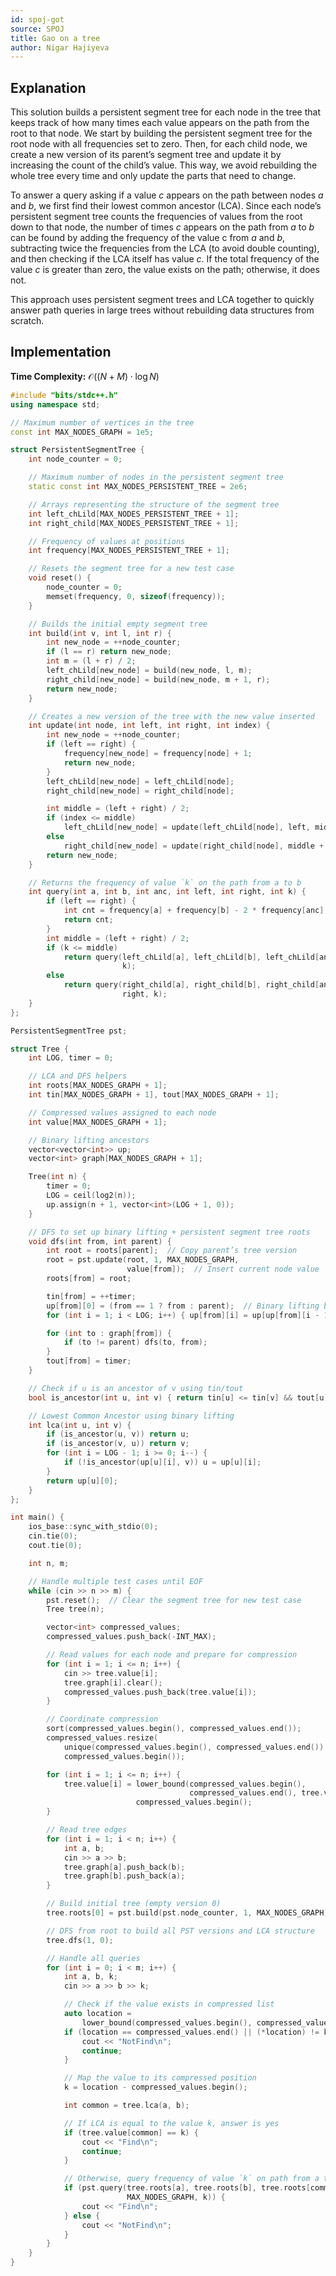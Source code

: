 ```yaml
---
id: spoj-got
source: SPOJ
title: Gao on a tree
author: Nigar Hajiyeva
---
```


## Explanation

This solution builds a persistent segment tree for each node in the tree that keeps track of how many times each value appears on the path from the root to that node. We start by building the persistent segment tree for the root node with all frequencies set to zero. Then, for each child node, we create a new version of its parent’s segment tree and update it by increasing the count of the child’s value. This way, we avoid rebuilding the whole tree every time and only update the parts that need to change.

To answer a query asking if a value $c$ appears on the path between nodes $a$ and $b$, we first find their lowest common ancestor (LCA). Since each node’s persistent segment tree counts the frequencies of values from the root down to that node, the number of times $c$ appears on the path from $a$ to $b$ can be found by adding the frequency of the value c from $a$ and $b$, subtracting twice the frequencies from the LCA (to avoid double counting), and then checking if the LCA itself has value $c$. If the total frequency of the value $c$ is greater than zero, the value exists on the path; otherwise, it does not.

This approach uses persistent segment trees and LCA together to quickly answer path queries in large trees without rebuilding data structures from scratch.

## Implementation

**Time Complexity:** $\mathcal{O}((N+M) \cdot \log{N})$

<LanguageSection>
<CPPSection>

```cpp
#include "bits/stdc++.h"
using namespace std;

// Maximum number of vertices in the tree
const int MAX_NODES_GRAPH = 1e5;

struct PersistentSegmentTree {
	int node_counter = 0;

	// Maximum number of nodes in the persistent segment tree
	static const int MAX_NODES_PERSISTENT_TREE = 2e6;

	// Arrays representing the structure of the segment tree
	int left_chLild[MAX_NODES_PERSISTENT_TREE + 1];
	int right_child[MAX_NODES_PERSISTENT_TREE + 1];

	// Frequency of values at positions
	int frequency[MAX_NODES_PERSISTENT_TREE + 1];

	// Resets the segment tree for a new test case
	void reset() {
		node_counter = 0;
		memset(frequency, 0, sizeof(frequency));
	}

	// Builds the initial empty segment tree
	int build(int v, int l, int r) {
		int new_node = ++node_counter;
		if (l == r) return new_node;
		int m = (l + r) / 2;
		left_chLild[new_node] = build(new_node, l, m);
		right_child[new_node] = build(new_node, m + 1, r);
		return new_node;
	}

	// Creates a new version of the tree with the new value inserted
	int update(int node, int left, int right, int index) {
		int new_node = ++node_counter;
		if (left == right) {
			frequency[new_node] = frequency[node] + 1;
			return new_node;
		}
		left_chLild[new_node] = left_chLild[node];
		right_child[new_node] = right_child[node];

		int middle = (left + right) / 2;
		if (index <= middle)
			left_chLild[new_node] = update(left_chLild[node], left, middle, index);
		else
			right_child[new_node] = update(right_child[node], middle + 1, right, index);
		return new_node;
	}

	// Returns the frequency of value `k` on the path from a to b
	int query(int a, int b, int anc, int left, int right, int k) {
		if (left == right) {
			int cnt = frequency[a] + frequency[b] - 2 * frequency[anc];
			return cnt;
		}
		int middle = (left + right) / 2;
		if (k <= middle)
			return query(left_chLild[a], left_chLild[b], left_chLild[anc], left, middle,
			             k);
		else
			return query(right_child[a], right_child[b], right_child[anc], middle + 1,
			             right, k);
	}
};

PersistentSegmentTree pst;

struct Tree {
	int LOG, timer = 0;

	// LCA and DFS helpers
	int roots[MAX_NODES_GRAPH + 1];
	int tin[MAX_NODES_GRAPH + 1], tout[MAX_NODES_GRAPH + 1];

	// Compressed values assigned to each node
	int value[MAX_NODES_GRAPH + 1];

	// Binary lifting ancestors
	vector<vector<int>> up;
	vector<int> graph[MAX_NODES_GRAPH + 1];

	Tree(int n) {
		timer = 0;
		LOG = ceil(log2(n));
		up.assign(n + 1, vector<int>(LOG + 1, 0));
	}

	// DFS to set up binary lifting + persistent segment tree roots
	void dfs(int from, int parent) {
		int root = roots[parent];  // Copy parent’s tree version
		root = pst.update(root, 1, MAX_NODES_GRAPH,
		                  value[from]);  // Insert current node value
		roots[from] = root;

		tin[from] = ++timer;
		up[from][0] = (from == 1 ? from : parent);  // Binary lifting base case
		for (int i = 1; i < LOG; i++) { up[from][i] = up[up[from][i - 1]][i - 1]; }

		for (int to : graph[from]) {
			if (to != parent) dfs(to, from);
		}
		tout[from] = timer;
	}

	// Check if u is an ancestor of v using tin/tout
	bool is_ancestor(int u, int v) { return tin[u] <= tin[v] && tout[u] >= tout[v]; }

	// Lowest Common Ancestor using binary lifting
	int lca(int u, int v) {
		if (is_ancestor(u, v)) return u;
		if (is_ancestor(v, u)) return v;
		for (int i = LOG - 1; i >= 0; i--) {
			if (!is_ancestor(up[u][i], v)) u = up[u][i];
		}
		return up[u][0];
	}
};

int main() {
	ios_base::sync_with_stdio(0);
	cin.tie(0);
	cout.tie(0);

	int n, m;

	// Handle multiple test cases until EOF
	while (cin >> n >> m) {
		pst.reset();  // Clear the segment tree for new test case
		Tree tree(n);

		vector<int> compressed_values;
		compressed_values.push_back(-INT_MAX);

		// Read values for each node and prepare for compression
		for (int i = 1; i <= n; i++) {
			cin >> tree.value[i];
			tree.graph[i].clear();
			compressed_values.push_back(tree.value[i]);
		}

		// Coordinate compression
		sort(compressed_values.begin(), compressed_values.end());
		compressed_values.resize(
		    unique(compressed_values.begin(), compressed_values.end()) -
		    compressed_values.begin());

		for (int i = 1; i <= n; i++) {
			tree.value[i] = lower_bound(compressed_values.begin(),
			                            compressed_values.end(), tree.value[i]) -
			                compressed_values.begin();
		}

		// Read tree edges
		for (int i = 1; i < n; i++) {
			int a, b;
			cin >> a >> b;
			tree.graph[a].push_back(b);
			tree.graph[b].push_back(a);
		}

		// Build initial tree (empty version 0)
		tree.roots[0] = pst.build(pst.node_counter, 1, MAX_NODES_GRAPH);

		// DFS from root to build all PST versions and LCA structure
		tree.dfs(1, 0);

		// Handle all queries
		for (int i = 0; i < m; i++) {
			int a, b, k;
			cin >> a >> b >> k;

			// Check if the value exists in compressed list
			auto location =
			    lower_bound(compressed_values.begin(), compressed_values.end(), k);
			if (location == compressed_values.end() || (*location) != k) {
				cout << "NotFind\n";
				continue;
			}

			// Map the value to its compressed position
			k = location - compressed_values.begin();

			int common = tree.lca(a, b);

			// If LCA is equal to the value k, answer is yes
			if (tree.value[common] == k) {
				cout << "Find\n";
				continue;
			}

			// Otherwise, query frequency of value `k` on path from a to b
			if (pst.query(tree.roots[a], tree.roots[b], tree.roots[common], 1,
			              MAX_NODES_GRAPH, k)) {
				cout << "Find\n";
			} else {
				cout << "NotFind\n";
			}
		}
	}
}
```

</CPPSection>
</LanguageSection>
